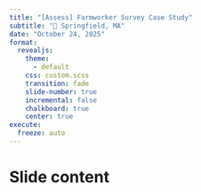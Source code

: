 ```yaml
---
title: "[Assess] Farmworker Survey Case Study"
subtitle: "📍 Springfield, MA"
date: "October 24, 2025"
format: 
  revealjs:
    theme:
      - default
    css: custom.scss
    transition: fade
    slide-number: true
    incremental: false 
    chalkboard: true
    center: true
execute:
  freeze: auto
---
```


# Slide content
